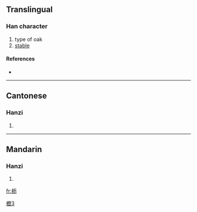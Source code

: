 {{also|櫪|栃}}
==Translingual==

===Han character===
{{Han char|rn=75|rad=木|as=04|sn=8|four=|canj=木一大尸 (DMKS)}}

# type of oak
# [[stable]]

====References====
* {{Han ref|kx=0517.011|hdz=21166.040|uh=67A5|ud=26533}}

[[Category:CJKV characters simplified differently in Japan and China|櫪3]]

----

==Cantonese==

===Hanzi===
{{yue-hanzi|jyut=|y=lik1|tra=櫪}}

# {{defn|Cantonese}}

----

==Mandarin==

===Hanzi===
{{cmn-hanzi|tra=櫪|pin=[[lì]] ([[li4]])|wg=li<sup>4</sup>}}

# {{defn|Mandarin}}

[[fr:枥]]